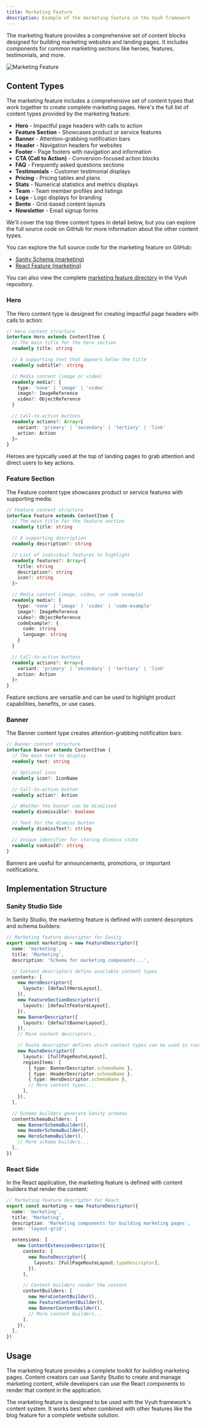 ```yaml
---
title: Marketing Feature
description: Example of the marketing feature in the Vyuh framework
---
```



The marketing feature provides a comprehensive set of content blocks designed
for building marketing websites and landing pages. It includes components for
common marketing sections like heroes, features, testimonials, and more.

![Marketing Feature](./marketing-feature.png)

## Content Types

The marketing feature includes a comprehensive set of content types that work
together to create complete marketing pages. Here's the full list of content
types provided by the marketing feature:

- **Hero** - Impactful page headers with calls to action
- **Feature Section** - Showcases product or service features
- **Banner** - Attention-grabbing notification bars
- **Header** - Navigation headers for websites
- **Footer** - Page footers with navigation and information
- **CTA (Call to Action)** - Conversion-focused action blocks
- **FAQ** - Frequently asked questions sections
- **Testimonials** - Customer testimonial displays
- **Pricing** - Pricing tables and plans
- **Stats** - Numerical statistics and metrics displays
- **Team** - Team member profiles and listings
- **Logo** - Logo displays for branding
- **Bento** - Grid-based content layouts
- **Newsletter** - Email signup forms

We'll cover the top three content types in detail below, but you can explore the
full source code on GitHub for more information about the other content types.

<Aside title="Source Code">

You can explore the full source code for the marketing feature on GitHub:

- [Sanity Schema (marketing)](https://github.com/vyuh-tech/vyuh-react/tree/main/features/marketing/sanity-schema-marketing/src)
- [React Feature (marketing)](https://github.com/vyuh-tech/vyuh-react/tree/main/features/marketing/react-feature-marketing/src)

You can also view the complete
[marketing feature directory](https://github.com/vyuh-tech/vyuh-react/tree/main/features/marketing)
in the Vyuh repository.

</Aside>

### Hero

The Hero content type is designed for creating impactful page headers with calls
to action:

```typescript
// Hero content structure
interface Hero extends ContentItem {
  // The main title for the hero section
  readonly title: string

  // A supporting text that appears below the title
  readonly subtitle?: string

  // Media content (image or video)
  readonly media?: {
    type: 'none' | 'image' | 'video'
    image?: ImageReference
    video?: ObjectReference
  }

  // Call-to-action buttons
  readonly actions?: Array<{
    variant: 'primary' | 'secondary' | 'tertiary' | 'link'
    action: Action
  }>
}
```

Heroes are typically used at the top of landing pages to grab attention and
direct users to key actions.

### Feature Section

The Feature content type showcases product or service features with supporting
media:

```typescript
// Feature content structure
interface Feature extends ContentItem {
  // The main title for the feature section
  readonly title: string

  // A supporting description
  readonly description?: string

  // List of individual features to highlight
  readonly features?: Array<{
    title: string
    description?: string
    icon?: string
  }>

  // Media content (image, video, or code example)
  readonly media?: {
    type: 'none' | 'image' | 'video' | 'code-example'
    image?: ImageReference
    video?: ObjectReference
    codeExample?: {
      code: string
      language: string
    }
  }

  // Call-to-action buttons
  readonly actions?: Array<{
    variant: 'primary' | 'secondary' | 'tertiary' | 'link'
    action: Action
  }>
}
```

Feature sections are versatile and can be used to highlight product
capabilities, benefits, or use cases.

### Banner

The Banner content type creates attention-grabbing notification bars:

```typescript
// Banner content structure
interface Banner extends ContentItem {
  // The main text to display
  readonly text: string

  // Optional icon
  readonly icon?: IconName

  // Call-to-action button
  readonly action?: Action

  // Whether the banner can be dismissed
  readonly dismissible?: boolean

  // Text for the dismiss button
  readonly dismissText?: string

  // Unique identifier for storing dismiss state
  readonly cookieId?: string
}
```

Banners are useful for announcements, promotions, or important notifications.

## Implementation Structure

### Sanity Studio Side

In Sanity Studio, the marketing feature is defined with content descriptors and
schema builders:

```typescript
// Marketing feature descriptor for Sanity
export const marketing = new FeatureDescriptor({
  name: 'marketing',
  title: 'Marketing',
  description: 'Schema for marketing components...',

  // Content descriptors define available content types
  contents: [
    new HeroDescriptor({
      layouts: [defaultHeroLayout],
    }),
    new FeatureSectionDescriptor({
      layouts: [defaultFeatureLayout],
    }),
    new BannerDescriptor({
      layouts: [defaultBannerLayout],
    }),
    // More content descriptors...

    // Route descriptor defines which content types can be used in routes
    new RouteDescriptor({
      layouts: [fullPageRouteLayout],
      regionItems: [
        { type: BannerDescriptor.schemaName },
        { type: HeaderDescriptor.schemaName },
        { type: HeroDescriptor.schemaName },
        // More content types...
      ],
    }),
  ],

  // Schema builders generate Sanity schemas
  contentSchemaBuilders: [
    new BannerSchemaBuilder(),
    new HeaderSchemaBuilder(),
    new HeroSchemaBuilder(),
    // More schema builders...
  ],
})
```

### React Side

In the React application, the marketing feature is defined with content builders
that render the content:

```typescript
// Marketing feature descriptor for React
export const marketing = new FeatureDescriptor({
  name: 'marketing',
  title: 'Marketing',
  description: 'Marketing components for building marketing pages',
  icon: 'layout-grid',

  extensions: [
    new ContentExtensionDescriptor({
      contents: [
        new RouteDescriptor({
          layouts: [FullPageRouteLayout.typeDescriptor],
        }),
      ],

      // Content builders render the content
      contentBuilders: [
        new HeroContentBuilder(),
        new FeatureContentBuilder(),
        new BannerContentBuilder(),
        // More content builders...
      ],
    }),
  ],
})
```

## Usage

The marketing feature provides a complete toolkit for building marketing pages.
Content creators can use Sanity Studio to create and manage marketing content,
while developers can use the React components to render that content in the
application.

<Aside type="tip">
  The marketing feature is designed to be used with the Vyuh framework's content
  system. It works best when combined with other features like the blog feature
  for a complete website solution.
</Aside>
